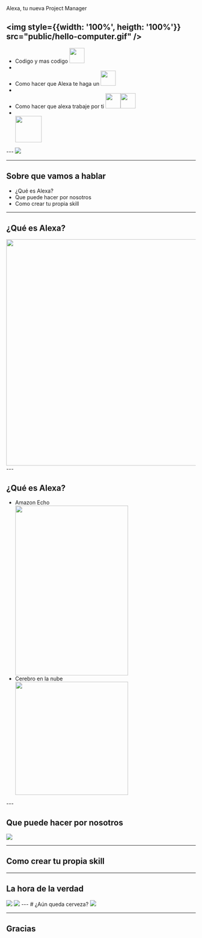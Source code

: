 

<Head>
  <title>Alexa + AWS</title>
</Head>

<div style={{color: 'black', fontWeigth: '600', fontSize: '3rem', position: 'relative', marginBottom:'50px', textAlign: 'center'}}>
  Alexa, tu nueva Project Manager
</div>

<img style={{width: '100%', heigth: '100%'}} src="public/hello-computer.gif" />
---

<Troll max={6}/>
<div style={{fontSize: 40, textAlign: 'left'}}>
  <ul>
      <AppearNone>
        <li><span>Codigo y mas codigo</span> <img width="40px" height="40px" src="public/coding.png" /></li>
        <li></li>
        <li><span>Como hacer que Alexa te haga un</span> <img width="40px" height="40px" src="public/cooking.png" /></li>
        <li></li>
        <li><span>Como hacer que alexa trabaje por ti</span> <img width="40px" height="40px" src="public/worker.png" /><img width="40px" height="40px" src="public/cry.png" /></li>
        <li></li>
        <img style={{margin: '30px auto',display: 'block'}} width="70px" height="70px" src="public/sweat-smile.png" />
      </AppearNone>
  </ul>
</div>
---

 <Image src="public/emosido.jpg"/>

---

## Sobre que vamos a hablar
<ul style={{fontSize: 40, textAlign: 'left'}}>
  <Appear>
    <li>¿Qué es Alexa?</li>
    <li>Que puede hacer por nosotros</li>
    <li>Como crear tu propia skill</li>
  </Appear>
</ul>

---

## ¿Qué es Alexa?
<Appear>
    <img style={{margin: '30px auto',display: 'block'}} width="700px" height="600px" src="public/alexa-depression.gif"/>
</Appear>
---

## ¿Qué es Alexa?
<ul style={{width: '700px', height: '600px', fontSize: 40, textAlign: 'left', paddingTop: '200px', position: 'relative'}}>
    <Appear>
        <li>Amazon Echo</li>
        <img style={{position: 'absolute', right: '-300px', top: '50%', transform: 'translateY(-50%)'}} width="300px" height="450px" src="public/echo-family.jpg" />
        <li style={{'paddingTop': '50px'}}>Cerebro en la nube</li>
        <img style={{position: 'absolute', left: '-400px', top: '50%', transform: 'translateY(-50%)'}} width="300px" height="auto" src="public/alexa-cloud.png" />
    </Appear>
</ul>
---


## Que puede hacer por nosotros
<img src="public/what-time.gif"/>
<Features/>

---

## Como crear tu propia skill


---

## La hora de la verdad
<AppearDisappear>
  <img style={{height:"60vh", marginTop: '30px'}} src="public/a-ver.gif"/>
  <img style={{height:"60vh", marginTop: '30px'}} src="public/magic.gif"/>
</AppearDisappear>
---
# ¿Aún queda cerveza?
<img style={{height:"60vh", margin: '30px auto'}} src="public/obama-kick.gif"/>

---
 <h2>Gracias</h2>